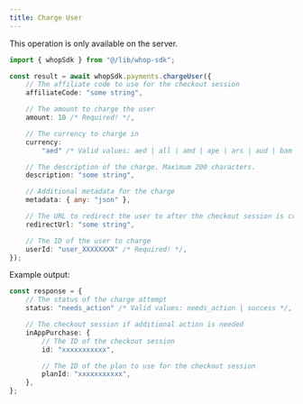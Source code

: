 ```yaml
---
title: Charge User
---
```

<Note>This operation is only available on the server.</Note>
```typescript
import { whopSdk } from "@/lib/whop-sdk";

const result = await whopSdk.payments.chargeUser({
	// The affiliate code to use for the checkout session
	affiliateCode: "some string",

	// The amount to charge the user
	amount: 10 /* Required! */,

	// The currency to charge in
	currency:
		"aed" /* Valid values: aed | all | amd | ape | ars | aud | bam | bgn | bhd | bob | brl | bsd | btc | cad | chf | clp | cop | crc | czk | dkk | dop | dzd | egp | etb | eth | eur | gbp | ghs | gmd | gtq | gyd | hkd | huf | idr | ils | inr | jmd | jod | jpy | kes | khr | krw | kwd | lkr | mad | mdl | mga | mkd | mnt | mop | mur | mxn | myr | nad | ngn | nok | nzd | omr | pen | php | pkr | pln | pyg | qar | ron | rsd | rub | rwf | sar | sek | sgd | thb | tnd | try | ttd | twd | tzs | usd | uyu | uzs | vnd | xcd | xof | zar */ /* Required! */,

	// The description of the charge. Maximum 200 characters.
	description: "some string",

	// Additional metadata for the charge
	metadata: { any: "json" },

	// The URL to redirect the user to after the checkout session is created
	redirectUrl: "some string",

	// The ID of the user to charge
	userId: "user_XXXXXXXX" /* Required! */,
});

```

Example output:

```typescript
const response = {
	// The status of the charge attempt
	status: "needs_action" /* Valid values: needs_action | success */,

	// The checkout session if additional action is needed
	inAppPurchase: {
		// The ID of the checkout session
		id: "xxxxxxxxxxx",

		// The ID of the plan to use for the checkout session
		planId: "xxxxxxxxxxx",
	},
};

```
